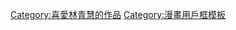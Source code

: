 {{Userbox
  |border-c = #ff3300
  |border-s = 1
  |id-c     = #FFFFFF
  |id-s     = 
  |id-fc    = #ff3300
  |info-c   = #ffedcc
  |info-s   = 10
  |info-fc  = #ff3300
  |id       = 書嬋程楓
  |info     = 這個用戶自認生存在'''古裝漫畫[[焚月]]'''裡。
}}
[[Category:喜愛林青慧的作品]]
<noinclude>
[[Category:漫畫用戶框模板]]
</noinclude>